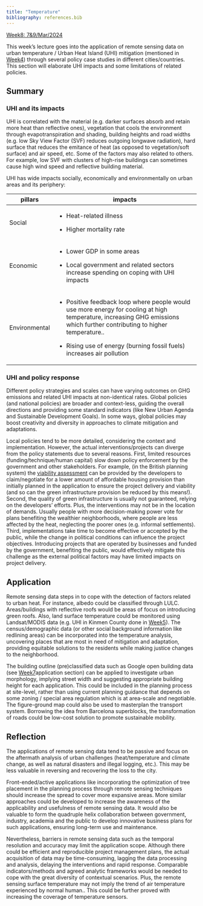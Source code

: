 ```yaml
---
title: "Temperature"
bibliography: references.bib
---
```


[Week8: 7&9/Mar/2024]{.underline}

This week's lecture goes into the application of remote sensing data on urban temperature / Urban Heat Island (UHI) mitigation (mentioned in [Week4](https://yichienchen99.github.io/CASA0023_LD/4_policy.html#policy-challenge-in-london)) through several policy case studies in different cities/countries. This section will elaborate UHI impacts and some limitations of related policies.

## Summary

### UHI and its impacts

UHI is correlated with the material (e.g. darker surfaces absorb and retain more heat than reflective ones), vegetation that cools the environment through evapotranspiration and shading, building heights and road widths (e.g. low Sky View Factor (SVF) reduces outgoing longwave radiation), hard surface that reduces the emitance of heat (as opposed to vegetation/soft surface) and air speed, etc. Some of the factors may also related to others. For example, low SVF with clusters of high-rise buildings can sometimes cause high wind speed and reflective building material.

UHI has wide impacts socially, economically and environmentally on urban areas and its periphery:

+---------------+----------------------------------------------------------------------------------------------------------------------------------------------------------------------------+
| pillars       | impacts                                                                                                                                                                    |
+===============+============================================================================================================================================================================+
| Social        | -   Heat-related illness                                                                                                                                                   |
|               |                                                                                                                                                                            |
|               | -   Higher mortality rate                                                                                                                                                  |
+---------------+----------------------------------------------------------------------------------------------------------------------------------------------------------------------------+
| Economic      | -   Lower GDP in some areas                                                                                                                                                |
|               |                                                                                                                                                                            |
|               | -   Local government and related sectors increase spending on coping with UHI impacts                                                                                      |
+---------------+----------------------------------------------------------------------------------------------------------------------------------------------------------------------------+
| Environmental | -   Positive feedback loop where people would use more energy for cooling at high temperature, increasing GHG emissions which further contributing to higher temperature.. |
|               |                                                                                                                                                                            |
|               | -   Rising use of energy (burning fossil fuels) increases air pollution                                                                                                    |
+---------------+----------------------------------------------------------------------------------------------------------------------------------------------------------------------------+

### UHI and policy response

Different policy strategies and scales can have varying outcomes on GHG emissions and related UHI impacts at non-identical rates. Global policies (and national policies) are broader and context-less, guiding the overall directions and providing some standard indicators (like New Urban Agenda and Sustainable Development Goals). In some ways, global policies may boost creativity and diversity in approaches to climate mitigation and adaptations.

Local policies tend to be more detailed, considering the context and implementation. However, the actual interventions/projects can diverge from the policy statements due to several reasons. First, limited resources (funding/technique/human capital) slow down policy enforcement by the government and other stakeholders. For example, (in the British planning system) the [viability assessment](https://www.gov.uk/guidance/viability) can be provided by the developers to claim/negotiate for a lower amount of affordable housing provision than initially planned in the application to ensure the project delivery and viability (and so can the green infrastructure provision be reduced by this means!). Second, the quality of green infrastructure is usually not guaranteed, relying on the developers' efforts. Plus, the interventions may not be in the location of demands. Usually people with more decision-making power vote for plans benefiting the wealthier neighborhoods, where people are less affected by the heat, neglecting the poorer ones (e.g. informal settlements). Third, implementations take time to become effective or accepted by the public, while the change in political conditions can influence the project objectives. Introducing projects that are operated by businesses and funded by the government, benefiting the public, would effectively mitigate this challenge as the external political factors may have limited impacts on project delivery.

## Application

Remote sensing data steps in to cope with the detection of factors related to urban heat. For instance, albedo could be classified through LULC. Areas/buildings with reflective roofs would be areas of focus on introducing green roofs. Also, land surface temperature could be monitored using Landsat/MODIS data (e.g. UHI in Kinmen County done in [Week5](https://yichienchen99.github.io/CASA0023_LD/5_GEE.html#urban-heat-island-uhi)). The census/demographic data (or other social background information like redlining areas) can be incorporated into the temperature analysis, uncovering places that are most in need of mitigation and adaptation, providing equitable solutions to the residents while making justice changes to the neighborhood.

The building outline (pre)classified data such as Google open building data (see [Week7](https://yichienchen99.github.io/CASA0023_LD/7_classification2.html#google-open-building-data)application section) can be applied to investigate urban morphology, implying street width and suggesting appropriate building height for each application. This could be included in the planning process at site-level, rather than using current planning guidance that depends on some zoning / special area regulation which is at area-scale and negotiable. The figure-ground map could also be used to masterplan the transport system. Borrowing the idea from Barcelona superblocks, the transformation of roads could be low-cost solution to promote sustainable mobility.

## Reflection

The applications of remote sensing data tend to be passive and focus on the aftermath analysis of urban challenges (heat/temperature and climate change, as well as natural disasters and illegal logging, etc.). This may be less valuable in reversing and recovering the loss to the city.

Front-ended/active applications like incorporating the optimization of tree placement in the planning process through remote sensing techniques should increase the spread to cover more expansive areas. More similar approaches could be developed to increase the awareness of the applicability and usefulness of remote sensing data. It would also be valuable to form the quadruple helix collaboration between government, industry, academia and the public to develop innovative business plans for such applications, ensuring long-term use and maintenance.

Nevertheless, barriers in remote sensing data such as the temporal resolution and accuracy may limit the application scope. Although there could be efficient and reproducible project management plans, the actual acquisition of data may be time-consuming, lagging the data processing and analysis, delaying the interventions and rapid response. Comparable indicators/methods and agreed analytic frameworks would be needed to cope with the great diversity of contextual scenarios. Plus, the remote sensing surface temperature may not imply the trend of air temperature experienced by normal human.. This could be further proved with increasing the coverage of temperature sensors.

